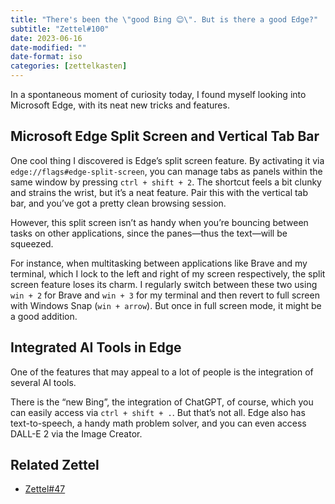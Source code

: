 ```yaml
---
title: "There's been the \"good Bing 😊\". But is there a good Edge?"
subtitle: "Zettel#100"
date: 2023-06-16
date-modified: ""
date-format: iso
categories: [zettelkasten]
---
```

In a spontaneous moment of curiosity today, I found myself looking into Microsoft Edge, with its neat new tricks and features.

## Microsoft Edge Split Screen and Vertical Tab Bar

One cool thing I discovered is Edge's split screen feature. By activating it via `edge://flags#edge-split-screen`, you can manage tabs as panels within the same window by pressing `ctrl + shift + 2`. The shortcut feels a bit clunky and strains the wrist, but it's a neat feature. Pair this with the vertical tab bar, and you've got a pretty clean browsing session.

However, this split screen isn't as handy when you're bouncing between tasks on other applications, since the panes—thus the text—will be squeezed.

For instance, when multitasking between applications like Brave and my terminal, which I lock to the left and right of my screen respectively, the split screen feature loses its charm. I regularly switch between these two using `win + 2` for Brave and `win + 3` for my terminal and then revert to full screen with Windows Snap (`win + arrow`). But once in full screen mode, it might be a good addition.

## Integrated AI Tools in Edge

One of the features that may appeal to a lot of people is the integration of several AI tools.

There is the "new Bing", the integration of ChatGPT, of course, which you can easily access via `ctrl + shift + .`. But that's not all. Edge also has text-to-speech, a handy math problem solver, and you can even access DALL-E 2 via the Image Creator.

## Related Zettel

* [Zettel#47](/zettel/47)
